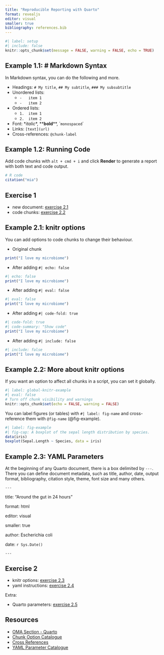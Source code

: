 ```yaml
---
title: "Reproducible Reporting with Quarto"
format: revealjs
editor: visual
smaller: true
bibliography: references.bib
---
```


```r
#| label: setup
#| include: false
knitr::opts_chunk$set(message = FALSE, warning = FALSE, echo = TRUE)
```

## Example 1.1: \# Markdown Syntax

In Markdown syntax, you can do the following and more.

-   Headings: `# My title`, `## My subtitle`, `### My subsubtitle`
-   Unordered lists:
    -   `-   item 1`
    -   `-   item 2`
-   Ordered lists:
    -   `1.  item 1`
    -   `2.  item 2`
-   Font: \**italic*\*, \*\***bold**\*\*, \``monospaced`\`
-   Links: `[text](url)`
-   Cross-references: `@chunk-label`

## Example 1.2: Running Code

Add code chunks with `alt + cmd + i` and click **Render** to generate a report with both text and code output.

```r
# R code
citation("mia")
```

## Exercise 1

-   new document: [exercise 2.1](https://microbiome.github.io/OMA/docs/devel/pages/98_exercises.html#new-document){target="_blank"}
-   code chunks: [exercise 2.2](https://microbiome.github.io/OMA/docs/devel/pages/98_exercises.html#code-chunks)

## Example 2.1: knitr options

You can add options to code chunks to change their behaviour.

-   Original chunk

```r
print("I love my microbiome")
```

-   After adding `#| echo: false`

```r
#| echo: false
print("I love my microbiome")
```

-   After adding `#| eval: false`

```r
#| eval: false
print("I love my microbiome")
```

-   After adding `#| code-fold: true`

```r
#| code-fold: true
#| code-summary: "Show code"
print("I love my microbiome")
```

-   After adding `#| include: false`

```r
#| include: false
print("I love my microbiome")
```

## Example 2.2: More about knitr options

If you want an option to affect all chunks in a script, you can set it globally.

```r
#| label: global-knitr-example
#| eval: false
# Turn off chunk visibility and warnings
knitr::opts_chunk$set(echo = FALSE, warning = FALSE)
```

You can label figures (or tables) with `#| label: fig-name` and cross-reference
them with `@fig-name` (@fig-example).

```r
#| label: fig-example
#| fig-cap: A boxplot of the sepal length distribution by species.
data(iris)
boxplot(Sepal.Length ~ Species, data = iris)
```

## Example 2.3: YAML Parameters

At the beginning of any Quarto document, there is a box delimited by `---`.
There you can define document metadata, such as title, author, date, output
format, bibliography, citation style, theme, font size and many others.

`---`

title: "Around the gut in 24 hours"

format: html

editor: visual

smaller: true

author: Escherichia coli

date: `r Sys.Date()`

`---`

## Exercise 2

-   knitr options: [exercise 2.3](https://microbiome.github.io/OMA/docs/devel/pages/98_exercises.html#knitr-options){target="_blank"}
-   yaml instructions: [exercise 2.4](https://microbiome.github.io/OMA/docs/devel/pages/98_exercises.html#yaml-instructions)

Extra:

-   Quarto parameters: [exercise 2.5](https://microbiome.github.io/OMA/docs/devel/pages/98_exercises.html#quarto-parameters)

## Resources

-   [OMA Section - Quarto](https://microbiome.github.io/OMA/resources.html#quarto)
-   [Chunk Option Catalogue](https://yihui.org/knitr/options/)
-   [Cross References](https://quarto.org/docs/authoring/cross-references.html)
-   [YAML Parameter Catalogue](https://quarto.org/docs/reference/formats/html.html)
